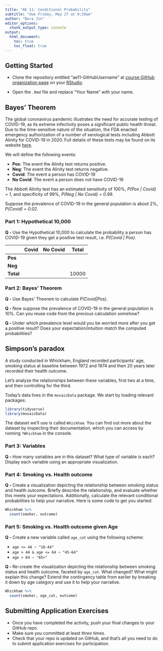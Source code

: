 ```yaml
---
title: "AE 11: Conditional Probability"
subtitle: "due Friday, May 27 at 9:29am"
author: "Bora Jin"
editor_options:
  chunk_output_type: console
output: 
  html_document: 
    toc: true
    toc_float: true
---
```


## Getting Started 

- Clone the repository entitled "ae11-GitHubUsername" at [course GitHub organization page](https://github.com/sta199-summer22) on your [RStudio](https://vm-manage.oit.duke.edu/containers).

- Open the `.Rmd` file and replace "Your Name" with your name. 

## Bayes' Theorem

The global coronavirus pandemic illustrates the need for accurate testing of COVID-19, as its extreme infectivity poses a significant public health threat. Due to the time-sensitive nature of the situation, the FDA enacted emergency authorization of a number of serological tests including Abbott Alinity for COVID-19 in 2020. Full details of these tests may be found on its website [here](https://www.fda.gov/medical-devices/coronavirus-disease-2019-covid-19-emergency-use-authorizations-medical-devices/eua-authorized-serology-test-performance).

We will define the following events:

-   **Pos**: The event the Alinity test returns positive.
-   **Neg**: The event the Alinity test returns negative.
-   **Covid**: The event a person has COVID-19
-   **No Covid**: The event a person does not have COVID-19

The Abbott Alinity test has an estimated sensitivity of 100%, *P(Pos \| Covid) = 1*, and specificity of 99%, *P(Neg \| No Covid) = 0.99*.

Suppose the prevalence of COVID-19 in the general population is about 2%, *P(Covid) = 0.02*.

### Part 1: Hypothetical 10,000

**Q - ** Use the Hypothetical 10,000 to calculate the probability a person has COVID-19 given they get a positive test result, i.e. *P(Covid | Pos)*.

|           | Covid | No Covid | Total |
|-----------|-------|----------|-------|
| **Pos**   |       |          |       |
| **Neg**   |       |          |       |
| **Total** |       |          | 10000 |

### Part 2: Bayes' Theorem

**Q - ** Use Bayes' Theorem to calculate *P(Covid|Pos)*. 

**Q - ** Now suppose the prevalence of COVID-19 in the general population is 10%. Can you reuse code from the previous calculation somehow? 

**Q - ** Under which prevalence level would you be worried more after you get a positive result? Does your expectation/intuition match the computed probabilities?

## Simpson's paradox

A study conducted in Whickham, England recorded participants' age, smoking status at baseline between 1972 and 1974 and then 20 years later recorded their health outcome.

Let's analyze the relationships between these variables, first two at a time, and then controlling for the third.

Today's data lives in the `mosaicData` package. We start by loading relevant packages:

```r
library(tidyverse) 
library(mosaicData) 
```

The dataset we'll use is called `Whickham`.
You can find out more about the dataset by inspecting their documentation, which you can access by running `?Whickham` in the console.

### Part 3: Variables

**Q - ** How many variables are in this dataset? What type of variable is each? Display each variable using an appropriate visualization.

### Part 4: Smoking vs. Health outcome

**Q - ** Create a visualization depicting the relationship between smoking status and health outcome. Briefly describe the relationship, and evaluate whether this meets your expectations. Additionally, calculate the relevant conditional probabilities to help your narrative. Here is some code to get you started:

```r
Whickham %>%
  count(smoker, outcome) 
```

### Part 5: Smoking vs. Health outcome given Age 

**Q - ** Create a new variable called `age_cat` using the following scheme:

-   `age <= 44 ~ "18-44"`
-   `age > 44 & age <= 64 ~ "45-64"`
-   `age > 64 ~ "65+"`

**Q - ** Re-create the visualization depicting the relationship between smoking status and health outcome, faceted by `age_cat`. What changed? What might explain this change? Extend the contingency table from earlier by breaking it down by age category and use it to help your narrative.

```r
Whickham %>%
  count(smoker, age_cat, outcome) 
```


## Submitting Application Exercises

- Once you have completed the activity, push your final changes to your GitHub repo. 
- Make sure you committed at least *three* times. 
- Check that your repo is updated on GitHub, and that’s all you need to do to submit application exercises for participation.

